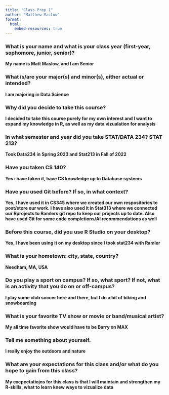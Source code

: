 ```yaml
---
title: "Class Prep 1"
author: "Matthew Maslow"
format: 
  html:
    embed-resources: true
---
```



### What is your name and what is your class year (first-year, sophomore, junior, senior)?

**My name is Matt Maslow, and I am Senior**

### What is/are your major(s) and minor(s), either actual or intended?

**I am majoring in Data Science**

### Why did you decide to take this course?

**I decided to take this course purely for my own interest and I want to expand my knowledge in R, as well as my data vizualation for analysis**

### In what semester and year did you take STAT/DATA 234? STAT 213?

**Took Data234 in Spring 2023 and Stat213 in Fall of 2022**

### Have you taken CS 140?

**Yes i have taken it, have CS knowledge up to Database systems**

### Have you used Git before? If so, in what context?

**Yes, I have used it in CS345 where we created our own respositories to post/store our work. I have also used it in Stat313 where we connected our Rprojects to Ramlers git repo to keep our projects up to date. Also have used Git for some code completions/AI recommendations as well**

### Before this course, did you use R Studio on your desktop?

**Yes, I have been using it on my desktop since I took stat234 with Ramler**

### What is your hometown: city, state, country?

**Needham, MA, USA**

### Do you play a sport on campus? If so, what sport? If not, what is an activity that you do on or off-campus?

**I play some club soccer here and there, but I do a bit of biking and snowboarding**

### What is your favorite TV show or movie or band/musical artist?

**My all time favorite show would have to be Barry on MAX**

### Tell me something about yourself.

**I really enjoy the outdoors and nature**

### What are your expectations for this class and/or what do you hope to gain from this class?

**My excpectatiojns for this class is that I will maintain and strengthen my R-skills, what to learn knew ways to vizualize data**

